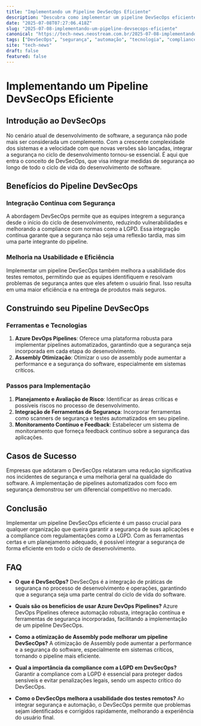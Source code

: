 ```yaml
---
title: "Implementando um Pipeline DevSecOps Eficiente"
description: "Descubra como implementar um pipeline DevSecOps eficiente, integrando segurança na automação de desenvolvimento para aumentar a compliance e otimização."
date: "2025-07-08T07:27:06.418Z"
slug: "2025-07-08-implementando-um-pipeline-devsecops-eficiente"
canonical: "https://tech-news.neostream.com.br/2025-07-08-implementando-um-pipeline-devsecops-eficiente"
tags: ["DevSecOps", "segurança", "automação", "tecnologia", "compliance"]
site: "tech-news"
draft: false
featured: false
---
```


# Implementando um Pipeline DevSecOps Eficiente

## Introdução ao DevSecOps

No cenário atual de desenvolvimento de software, a segurança não pode mais ser considerada um complemento. Com a crescente complexidade dos sistemas e a velocidade com que novas versões são lançadas, integrar a segurança no ciclo de desenvolvimento tornou-se essencial. É aqui que entra o conceito de DevSecOps, que visa integrar medidas de segurança ao longo de todo o ciclo de vida do desenvolvimento de software.

## Benefícios do Pipeline DevSecOps

### Integração Contínua com Segurança

A abordagem DevSecOps permite que as equipes integrem a segurança desde o início do ciclo de desenvolvimento, reduzindo vulnerabilidades e melhorando a compliance com normas como a LGPD. Essa integração contínua garante que a segurança não seja uma reflexão tardia, mas sim uma parte integrante do pipeline.

### Melhoria na Usabilidade e Eficiência

Implementar um pipeline DevSecOps também melhora a usabilidade dos testes remotos, permitindo que as equipes identifiquem e resolvam problemas de segurança antes que eles afetem o usuário final. Isso resulta em uma maior eficiência e na entrega de produtos mais seguros.

## Construindo seu Pipeline DevSecOps

### Ferramentas e Tecnologias

1. **Azure DevOps Pipelines**: Oferece uma plataforma robusta para implementar pipelines automatizados, garantindo que a segurança seja incorporada em cada etapa do desenvolvimento.
2. **Assembly Otimização**: Otimizar o uso de assembly pode aumentar a performance e a segurança do software, especialmente em sistemas críticos.

### Passos para Implementação

1. **Planejamento e Avaliação de Risco**: Identificar as áreas críticas e possíveis riscos no processo de desenvolvimento.
2. **Integração de Ferramentas de Segurança**: Incorporar ferramentas como scanners de segurança e testes automatizados em seu pipeline.
3. **Monitoramento Contínuo e Feedback**: Estabelecer um sistema de monitoramento que forneça feedback contínuo sobre a segurança das aplicações.

## Casos de Sucesso

Empresas que adotaram o DevSecOps relataram uma redução significativa nos incidentes de segurança e uma melhoria geral na qualidade do software. A implementação de pipelines automatizados com foco em segurança demonstrou ser um diferencial competitivo no mercado.

## Conclusão

Implementar um pipeline DevSecOps eficiente é um passo crucial para qualquer organização que queira garantir a segurança de suas aplicações e a compliance com regulamentações como a LGPD. Com as ferramentas certas e um planejamento adequado, é possível integrar a segurança de forma eficiente em todo o ciclo de desenvolvimento.

## FAQ

- **O que é DevSecOps?**
  DevSecOps é a integração de práticas de segurança no processo de desenvolvimento e operações, garantindo que a segurança seja uma parte central do ciclo de vida do software.

- **Quais são os benefícios de usar Azure DevOps Pipelines?**
  Azure DevOps Pipelines oferece automação robusta, integração contínua e ferramentas de segurança incorporadas, facilitando a implementação de um pipeline DevSecOps.

- **Como a otimização de Assembly pode melhorar um pipeline DevSecOps?**
  A otimização de Assembly pode aumentar a performance e a segurança do software, especialmente em sistemas críticos, tornando o pipeline mais eficiente.

- **Qual a importância da compliance com a LGPD em DevSecOps?**
  Garantir a compliance com a LGPD é essencial para proteger dados sensíveis e evitar penalizações legais, sendo um aspecto crítico do DevSecOps.

- **Como o DevSecOps melhora a usabilidade dos testes remotos?**
  Ao integrar segurança e automação, o DevSecOps permite que problemas sejam identificados e corrigidos rapidamente, melhorando a experiência do usuário final.